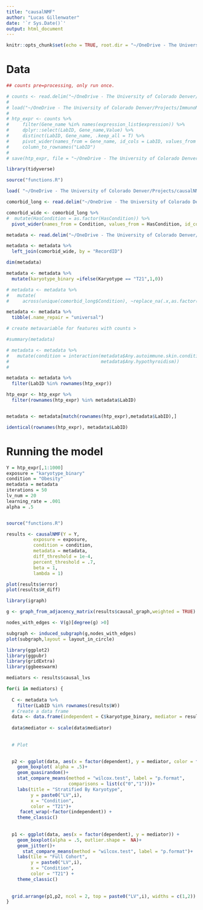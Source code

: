 ```yaml
---
title: "causalNMF"
author: "Lucas Gillenwater"
date: '`r Sys.Date()`'
output: html_document
---
```


```r
knitr::opts_chunk$set(echo = TRUE, root.dir = "~/OneDrive - The University of Colorado Denver/Projects/causalNMF/")
```



# Data
```r
## counts pre=processing, only run once.

# counts <- read.delim("~/OneDrive - The University of Colorado Denver/Projects/ImmunoMetabolicSubtypes/data/HTP_data/HTP_WholeBlood_RNAseq_Counts_Synapse.txt")
# 
# load("~/OneDrive - The University of Colorado Denver/Projects/ImmunoMetabolicSubtypes/data/processed/processed_transcriptome.RData")
# 
# htp_expr <- counts %>%
#     filter(Gene_name %in% names(expression_list$expression)) %>%
#     dplyr::select(LabID, Gene_name,Value) %>%
#     distinct(LabID, Gene_name, .keep_all = T) %>%
#     pivot_wider(names_from = Gene_name, id_cols = LabID, values_from = Value) %>%
#     column_to_rownames("LabID")
# 
# save(htp_expr, file = "~/OneDrive - The University of Colorado Denver/Projects/causalNMF/data/htp_expression_counts_prot_variance_filtered.RData")

```

```r

library(tidyverse)

source("functions.R")

load( "~/OneDrive - The University of Colorado Denver/Projects/causalNMF/data/htp_expression_counts_prot_variance_filtered.RData")

comorbid_long <- read.delim("~/OneDrive - The University of Colorado Denver/Projects/ImmunoMetabolicSubtypes/data/HTP_data/P4C_Comorbidity_020921.tsv", skip = 1)

comorbid_wide <- comorbid_long %>%
#  mutate(HasCondition = as.factor(HasCondition)) %>%
  pivot_wider(names_from = Condition, values_from = HasCondition, id_cols = RecordID)

metadata <- read.delim("~/OneDrive - The University of Colorado Denver/Projects/ImmunoMetabolicSubtypes/data/HTP_data/P4C_metadata_021921_Costello.txt")

metadata <- metadata %>%
  left_join(comorbid_wide, by = "RecordID")

dim(metadata)

metadata <- metadata %>%
  mutate(karyotype_binary =ifelse(Karyotype == "T21",1,0))

# metadata <- metadata %>%
#   mutate(
#     across(unique(comorbid_long$Condition), ~replace_na(.x,as.factor(0))))

metadata <- metadata %>%
  tibble(.name_repair = "universal")

# create metavariable for features with counts > 

#summary(metadata)

# metadata <- metadata %>%
#   mutate(condition = interaction(metadata$Any.autoimmune.skin.condition,
#                                  metadata$Any.hypothyroidism))
# 

metadata <- metadata %>%
  filter(LabID %in% rownames(htp_expr)) 

htp_expr <- htp_expr %>%
  filter(rownames(htp_expr) %in% metadata$LabID)


metadata <- metadata[match(rownames(htp_expr),metadata$LabID),]

identical(rownames(htp_expr), metadata$LabID)


```


# Running the model

```r
Y = htp_expr[,1:1000]
exposure = "karyotype_binary"
condition = "Obesity"
metadata = metadata
iterations = 50
lv_num = 20
learning_rate = .001
alpha = .5



```

```r
source("functions.R")

results <- causalNMF(Y = Y,
          exposure = exposure,
          condition = condition,
          metadata = metadata,
          diff_threshold = 1e-4,
          percent_threshold = .7, 
          beta = 1,
          lambda = 1)


```

```r
plot(results$error)
plot(results$H_diff)
```

```r
library(igraph)

g <- graph_from_adjacency_matrix(results$causal_graph,weighted = TRUE)

nodes_with_edges <- V(g)[degree(g) >0]

subgraph <- induced_subgraph(g,nodes_with_edges)
plot(subgraph,layout = layout_in_circle)
```



```r
library(ggplot2)
library(ggpubr)
library(gridExtra)
library(ggbeeswarm)

mediators <- results$causal_lvs

for(i in mediators) {
  
  C <- metadata %>%
    filter(LabID %in% rownames(results$W))
  # Create a data frame
  data <- data.frame(independent = C$karyotype_binary, mediator = results$W[,i], dependent = C$Obesity)
  
  data$mediator <- scale(data$mediator)
  
   
  # Plot

  
  p2 <- ggplot(data, aes(x = factor(dependent), y = mediator, color = factor(independent))) +
    geom_boxplot( alpha = .5)+
    geom_quasirandom()+
    stat_compare_means(method = "wilcox.test", label = "p.format", 
                       comparisons = list(c("0","1")))+
    labs(title = "Stratified By Karyotype",
         y = paste0("LV",i),
         x = "Condition",
         color = "T21")+
     facet_wrap(~factor(independent)) +
    theme_classic()
  
  
  p1 <- ggplot(data, aes(x = factor(dependent), y = mediator)) +
    geom_boxplot(alpha = .5, outlier.shape =  NA)+
    geom_jitter()+
      stat_compare_means(method = "wilcox.test", label = "p.format")+
    labs(tile = "Full Cohort",
         y = paste0("LV",i),
         x = "Condition",
         color = "T21") +
    theme_classic()
  
  
  grid.arrange(p1,p2, ncol = 2, top = paste0("LV",i), widths = c(1,2))
}

```
